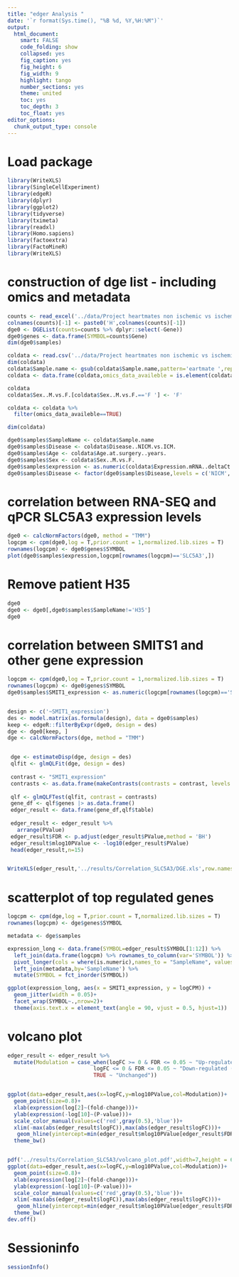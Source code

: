 ```yaml
---
title: "edger Analysis "
date: '`r format(Sys.time(), "%B %d, %Y,%H:%M")`'
output: 
  html_document:
    smart: FALSE
    code_folding: show
    collapsed: yes
    fig_caption: yes
    fig_height: 6
    fig_width: 9
    highlight: tango
    number_sections: yes
    theme: united
    toc: yes
    toc_depth: 3
    toc_float: yes
editor_options: 
  chunk_output_type: console
---
```





# Load package
```r
library(WriteXLS)
library(SingleCellExperiment)
library(edgeR)
library(dplyr)
library(ggplot2)
library(tidyverse)
library(tximeta)
library(readxl)
library(Homo.sapiens)
library(factoextra)
library(FactoMineR)
library(WriteXLS)

```


# construction of dge list - including omics and metadata



```r

counts <- read_excel('../data/Project heartmates non ischemic vs ischemic_SMIT1 implication_count tables with H49.xlsx')
colnames(counts)[-1] <- paste0('H',colnames(counts)[-1])
dge0 <- DGEList(counts=counts %>% dplyr::select(-Gene))
dge0$genes <- data.frame(SYMBOL=counts$Gene)
dim(dge0$samples)

coldata <- read.csv('../data/Project heartmates non ischemic vs ischemic_SMIT1 implication_patients informations_2.csv')
dim(coldata)
coldata$Sample.name <- gsub(coldata$Sample.name,pattern='eartmate ',replacement='')
coldata <- data.frame(coldata,omics_data_availeble = is.element(coldata$Sample.name,rownames(dge0$samples)))

coldata
coldata$Sex..M.vs.F.[coldata$Sex..M.vs.F.=='F '] <- 'F'

coldata <- coldata %>%
  filter(omics_data_availeble==TRUE)

dim(coldata)

dge0$samples$SampleName <- coldata$Sample.name
dge0$samples$Disease <- coldata$Disease..NICM.vs.ICM.
dge0$samples$Age <- coldata$Age.at.surgery..years.
dge0$samples$Sex <- coldata$Sex..M.vs.F.
dge0$samples$expression <- as.numeric(coldata$Expression.mRNA..deltaCt.against.human.RPL32.)
dge0$samples$Disease <- factor(dge0$samples$Disease,levels = c('NICM','ICM'))

```





# correlation between RNA-SEQ and qPCR  SLC5A3 expression levels

```r

dge0 <- calcNormFactors(dge0, method = "TMM")
logcpm <- cpm(dge0,log = T,prior.count = 1,normalized.lib.sizes = T)
rownames(logcpm) <- dge0$genes$SYMBOL
plot(dge0$samples$expression,logcpm[rownames(logcpm)=='SLC5A3',])

```


# Remove patient H35

```r
dge0
dge0 <- dge0[,dge0$samples$SampleName!='H35']
dge0
```

# correlation between SMITS1 and other gene expression

```r

logcpm <- cpm(dge0,log = T,prior.count = 1,normalized.lib.sizes = T)
rownames(logcpm) <- dge0$genes$SYMBOL
dge0$samples$SMIT1_expression <- as.numeric(logcpm[rownames(logcpm)=='SLC5A3',])


design <- c('~SMIT1_expression')
des <- model.matrix(as.formula(design), data = dge0$samples)
keep <- edgeR::filterByExpr(dge0, design = des)
dge <- dge0[keep, ]
dge <- calcNormFactors(dge, method = "TMM")


 dge <- estimateDisp(dge, design = des)
 qlfit <- glmQLFit(dge, design = des)
 
 contrast <- "SMIT1_expression"
 contrasts <- as.data.frame(makeContrasts(contrasts = contrast, levels = des))
 
 qlf <- glmQLFTest(qlfit, contrast = contrasts)
 gene_df <- qlf$genes |> as.data.frame() 
 edger_result <- data.frame(gene_df,qlf$table)
 
 edger_result <- edger_result %>%
   arrange(PValue)
 edger_result$FDR <- p.adjust(edger_result$PValue,method = 'BH')
 edger_result$mlog10PValue <- -log10(edger_result$PValue)
 head(edger_result,n=15)


WriteXLS(edger_result,'../results/Correlation_SLC5A3/DGE.xls',row.names = F)

```



# scatterplot of top regulated genes

```r
logcpm <- cpm(dge,log = T,prior.count = T,normalized.lib.sizes = T)
rownames(logcpm) <- dge$genes$SYMBOL

metadata <- dge$samples

expression_long <- data.frame(SYMBOL=edger_result$SYMBOL[1:12]) %>%
  left_join(data.frame(logcpm) %>% rownames_to_column(var='SYMBOL')) %>%
  pivot_longer(cols = where(is.numeric),names_to = "SampleName", values_to = "logCPM") %>%
  left_join(metadata,by='SampleName') %>%
  mutate(SYMBOL = fct_inorder(SYMBOL))

ggplot(expression_long, aes(x = SMIT1_expression, y = logCPM)) + 
  geom_jitter(width = 0.05)+
  facet_wrap(SYMBOL~.,nrow=2)+
  theme(axis.text.x = element_text(angle = 90, vjust = 0.5, hjust=1))


```



# volcano plot

```r

edger_result <- edger_result %>%
  mutate(Modulation = case_when(logFC >= 0 & FDR <= 0.05 ~ "Up-regulated (FDR < 0.05)",
                           logFC <= 0 & FDR <= 0.05 ~ "Down-regulated (FDR < 0.05)",
                           TRUE ~ "Unchanged")) 


ggplot(data=edger_result,aes(x=logFC,y=mlog10PValue,col=Modulation))+
  geom_point(size=0.8)+
  xlab(expression(log[2]~(fold-change)))+
  ylab(expression(-log[10]~(P-value)))+
  scale_color_manual(values=c('red',gray(0.5),'blue'))+
  xlim(-max(abs(edger_result$logFC)),max(abs(edger_result$logFC)))+
   geom_hline(yintercept=min(edger_result$mlog10PValue[edger_result$FDR<0.05]), linetype="dashed", color = gray(0.3),lwd=1)+
  theme_bw()


pdf('../results/Correlation_SLC5A3/volcano_plot.pdf',width=7,height = 6)
ggplot(data=edger_result,aes(x=logFC,y=mlog10PValue,col=Modulation))+
  geom_point(size=0.8)+
  xlab(expression(log[2]~(fold-change)))+
  ylab(expression(-log[10]~(P-value)))+
  scale_color_manual(values=c('red',gray(0.5),'blue'))+
  xlim(-max(abs(edger_result$logFC)),max(abs(edger_result$logFC)))+
   geom_hline(yintercept=min(edger_result$mlog10PValue[edger_result$FDR<0.05]), linetype="dashed", color = gray(0.3),lwd=1)+
  theme_bw()
dev.off()

```








# Sessioninfo

```r
sessionInfo()
```




